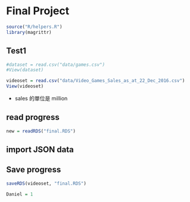 # Final Project

```r
source("R/helpers.R")
library(magrittr)
```

## Test1

```r
#dataset = read.csv("data/games.csv")
#View(dataset)

videoset = read.csv("data/Video_Games_Sales_as_at_22_Dec_2016.csv")
View(videoset)

```

-   sales 的單位是 million

## read progress

```r
new = readRDS("final.RDS")
```

## import JSON data

## Save progress

```r
saveRDS(videoset, "final.RDS")
```

```r
Daniel = 1
```
